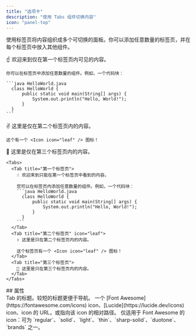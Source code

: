 ```yaml
---
title: "选项卡"
description: "使用 Tabs 组件切换内容"
icon: "panel-top"
---
```


使用标签页将内容组织成多个可切换的面板。你可以添加任意数量的标签页，并在每个标签页中放入其他组件。

<Tabs>
  <Tab title="第一个标签页">
    ☝️ 欢迎来到仅在第一个标签页内可见的内容。

    你可以在标签页中添加任意数量的组件。例如，一个代码块：

    ```java HelloWorld.java
      class HelloWorld {
          public static void main(String[] args) {
              System.out.println("Hello, World!");
          }
      }
    ```
  </Tab>

  <Tab title="第二个标签页" icon="leaf">
    ✌️ 这里是仅在第二个标签页内的内容。

    这个有一个 <Icon icon="leaf" /> 图标！
  </Tab>

  <Tab title="第三个标签页">
    💪 这里是仅在第三个标签页内的内容。
  </Tab>
</Tabs>

````mdx Tabs example
<Tabs>
  <Tab title="第一个标签页">
    ☝️ 欢迎来到只能在第一个标签页中看到的内容。

    您可以在标签页内添加任意数量的组件。例如，一个代码块：
    ```java HelloWorld.java
      class HelloWorld {
          public static void main(String[] args) {
              System.out.println("Hello, World!");
          }
      }
    ```
  </Tab>
  <Tab title="第二个标签页" icon="leaf">
    ✌️ 这里是只在第二个标签页内的内容。

    这个标签页有一个 <Icon icon="leaf" /> 图标！
  </Tab>
  <Tab title="第三个标签页">
    💪 这里是只在第三个标签页内的内容。
  </Tab>
</Tabs>
````


<div id="properties">
  ## 属性
</div>

<ResponseField name="title" type="string" required>
  Tab 的标题。较短的标题更便于导航。
</ResponseField>

<ResponseField name="icon" type="string">
  一个 [Font Awesome](https://fontawesome.com/icons) icon、[Lucide](https://lucide.dev/icons) icon、icon 的 URL，或指向该 icon 的相对路径。
</ResponseField>

<ResponseField name="iconType" type="string">
  仅适用于 Font Awesome 的 icon：可为 `regular`、`solid`、`light`、`thin`、`sharp-solid`、`duotone`、`brands` 之一。
</ResponseField>

